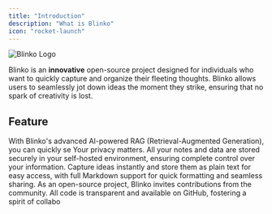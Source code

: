 ```yaml
---
title: "Introduction"
description: "What is Blinko"
icon: "rocket-launch"
---
```

![Blinko Logo](/images/2024-11-29-18-57-46.png)

Blinko is an **innovative** open-source project designed for individuals who want to quickly capture and organize their fleeting thoughts. Blinko allows users to seamlessly jot down ideas the moment they strike, ensuring that no spark of creativity is lost.

## Feature

<CardGroup cols="1">
  <Card title="AI-Enhanced Note Retrieval" icon="microchip-ai">
    With Blinko's advanced AI-powered RAG (Retrieval-Augmented Generation), you can quickly se
  </Card>

  <Card title="Data Ownership" icon="binary-lock">
    Your privacy matters. All your notes and data are stored securely in your self-hosted environment, ensuring complete control over your information.
  </Card>

  <Card title="Efficient and Fast" icon="rocket-launch">
    Capture ideas instantly and store them as plain text for easy access, with full Markdown support for quick formatting and seamless sharing.
  </Card>

  <Card title="Open for Collaboration" icon="github">
    As an open-source project, Blinko invites contributions from the community. All code is transparent and available on GitHub, fostering a spirit of collabo
  </Card>
</CardGroup>